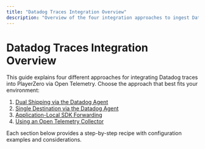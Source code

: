 ```yaml
---
title: "Datadog Traces Integration Overview"
description: "Overview of the four integration approaches to ingest Datadog traces into PlayerZero using Open Telemetry."
---
```


# Datadog Traces Integration Overview

This guide explains four different approaches for integrating Datadog traces into PlayerZero via Open Telemetry. Choose the approach that best fits your environment:

1. [Dual Shipping via the Datadog Agent](/api-reference/open-telemetry/recipe/datadog-traces-integration/dual-shipping)
2. [Single Destination via the Datadog Agent](/api-reference/open-telemetry/recipe/datadog-traces-integration/single-destination)
3. [Application-Local SDK Forwarding](/api-reference/open-telemetry/recipe/datadog-traces-integration/sdk-forwarding)
4. [Using an Open Telemetry Collector](/api-reference/open-telemetry/recipe/datadog-traces-integration/otel-collector)

Each section below provides a step-by-step recipe with configuration examples and considerations.

